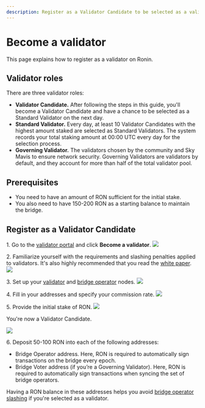 ```yaml
---
description: Register as a Validator Candidate to be selected as a validator
---
```



# Become a validator
This page explains how to register as a validator on Ronin.

## Validator roles
There are three validator roles:
* **Validator Candidate.** After following the steps in this guide, you'll become a Validator Candidate and have a chance to be selected as a Standard Validator on the next day.
* **Standard Validator.** Every day, at least 10 Validator Candidates with the highest amount staked are selected as Standard Validators. The system records your total staking amount at 00:00 UTC every day for the selection process. 
* **Governing Validator.** The validators chosen by the community and Sky Mavis to ensure network security. Governing Validators are validators by default, and they account for more than half of the total validator pool.

## Prerequisites
* You need to have an amount of RON sufficient for the initial stake.
* You also need to have 150-200 RON as a starting balance to maintain the bridge. 

## Register as a Validator Candidate

1\. Go to the [validator portal](https://saigon-staking.roninchain.com/) and click **Become a validator**. 
<img src={becomeValidator} width={1280} />

2\. Familiarize yourself with the requirements and slashing penalties
applied to validators. It's also highly recommended that you read the
[white paper](./../../basics/white-paper.md).
<img src={stepOne} width={1280} />

3\. Set up your [validator](./../../node-operators/testnet/validator.md)
and [bridge operator](./../../node-operators/testnet/bridge.md) nodes.
<img src={stepTwo} width={1280} />

4\. Fill in your addresses and specify your commission rate.
<img src={stepThree} width={1280} />

5\. Provide the initial stake of RON.
<img src={stepFour} width={1280} />

You're now a Validator Candidate.

<img src={stepFive} width={1280} />

6\. Deposit 50-100 RON into each of the following addresses:
* Bridge Operator address. Here, RON is required to automatically
sign transactions on the bridge every epoch.
* Bridge Voter address (if you’re a Governing Validator). Here, RON is
required to automatically sign transactions when syncing the set of
bridge operators.

Having a RON balance in these addresses helps you avoid [bridge operator slashing](./../slashing/slashing.mdx) if you're selected as a validator.